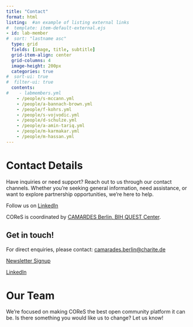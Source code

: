 ```yaml
---
title: "Contact"
format: html
listing:  #an example of listing external links
#  template: item-default-external.ejs
- id: lab-member
#  sort: "lastname asc"
  type: grid
  fields: [image, title, subtitle]
  grid-item-align: center
  grid-columns: 4
  image-height: 200px
  categories: true
#  sort-ui: true
#  filter-ui: true
  contents: 
#    - labmembers.yml
    - /people/s-mccann.yml
    - /people/a-bannach-brown.yml
    - /people/f-kohrs.yml
    - /people/s-vojvodic.yml
    - /people/d-schulze.yml
    - /people/a-amin-tariq.yml
    - /people/m-karmakar.yml    
    - /people/m-hassan.yml
---
```


# Contact Details

Have inquiries or need support? Reach out to us through our contact channels. Whether you’re seeking general information, need assistance, or want to explore partnership opportunities, we’re here to help.

Follow us on [LinkedIn](https://linkedin.com/company/communities-for-open-research-synthesis){target="_blank"}

COReS is coordinated by [CAMARDES Berlin, BIH QUEST Center](https://www.bihealth.org/en/quest/service/service/camarades-facility-for-the-systematic-review-and-meta-analysis-1){target="_blank"}.

::: {.callout-note}
## Get in touch!
For direct enquiries, please contact: [camarades.berlin\@charite.de](mailto:camarades.berlin@charite.de)
:::


[Newsletter Signup](http://eepurl.com/h4hsMv){.btn .btn-secondary}

[LinkedIn](https://linkedin.com/company/communities-for-open-research-synthesis){.btn .btn-secondary}

# Our Team

We're focused on making COReS the best open community platform it can be. Is there something you would like us to change? Let us know!

::: {#lab-member}
:::
